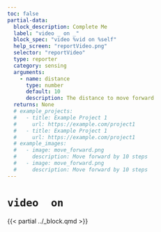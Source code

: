 ```yaml
---
toc: false
partial-data:
  block_description: Complete Me
  label: "video _ on _"
  block_spec: "video %vid on %self"
  help_screen: "reportVideo.png"
  selector: "reportVideo"
  type: reporter
  category: sensing
  arguments:
    - name: distance
      type: number
      default: 10
      description: The distance to move forward
  returns: None
  # example_projects:
  #   - title: Example Project 1
  #     url: https://example.com/project1
  #   - title: Example Project 1
  #     url: https://example.com/project1
  # example_images:
  #   - image: move_forward.png
  #     description: Move forward by 10 steps
  #   - image: move_forward.png
  #     description: Move forward by 10 steps
---
```


# `video  on` { .unnumbered }

{{< partial ../_block.qmd >}}
